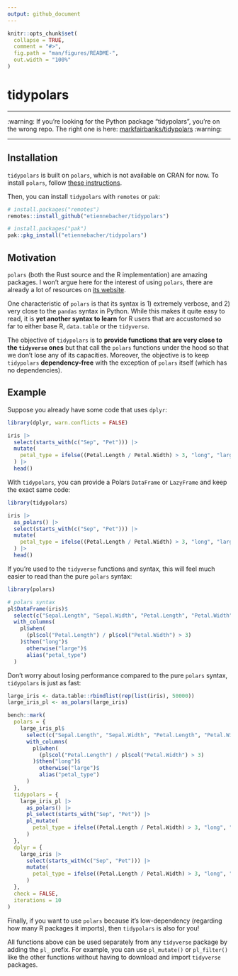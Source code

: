 ```yaml
---
output: github_document
---
```


<!-- README.md is generated from README.Rmd. Please edit that file -->

```r
knitr::opts_chunk$set(
  collapse = TRUE,
  comment = "#>",
  fig.path = "man/figures/README-",
  out.width = "100%"
)
```

# tidypolars

---

:warning: If you're looking for the Python package "tidypolars",
you're on the wrong repo. The right one is here: [markfairbanks/tidypolars](https://github.com/markfairbanks/tidypolars) :warning:

---

## Installation

`tidypolars` is built on `polars`, which is not available on CRAN for now. To 
install `polars`, follow [these instructions](https://rpolars.github.io/#install).

Then, you can install `tidypolars` with `remotes` or `pak`:

```r
# install.packages("remotes")
remotes::install_github("etiennebacher/tidypolars")

# install.packages("pak")
pak::pkg_install("etiennebacher/tidypolars")
```


## Motivation


`polars` (both the Rust source and the R implementation) are amazing packages.
I won't argue here for the interest of using `polars`, there are already a lot 
of resources on [its website](https://rpolars.github.io/).

One characteristic of `polars` is that its syntax is 1) extremely verbose, and 
2) very close to the `pandas` syntax in Python. While this makes it quite easy
to read, it is **yet another syntax to learn** for R users that are accustomed so
far to either base R, `data.table` or the `tidyverse`.

The objective of `tidypolars` is to **provide functions that are very close to
the `tidyverse` ones** but that call the `polars` functions under the hood so that
we don't lose any of its capacities. Moreover, the objective is to keep
`tidypolars` **dependency-free** with the exception of `polars` itself (which
has no dependencies).


## Example

Suppose you already have some code that uses `dplyr`:

```r
library(dplyr, warn.conflicts = FALSE)

iris |> 
  select(starts_with(c("Sep", "Pet"))) |> 
  mutate(
    petal_type = ifelse((Petal.Length / Petal.Width) > 3, "long", "large")
  ) |> 
  head()
```

With `tidypolars`, you can provide a Polars `DataFrame` or `LazyFrame` and keep 
the exact same code:

```r
library(tidypolars)

iris |> 
  as_polars() |> 
  select(starts_with(c("Sep", "Pet"))) |> 
  mutate(
    petal_type = ifelse((Petal.Length / Petal.Width) > 3, "long", "large")
  ) |> 
  head()
```

If you're used to the `tidyverse` functions and syntax, this will feel much 
easier to read than the pure `polars` syntax:

```r
library(polars)

# polars syntax
pl$DataFrame(iris)$
  select(c("Sepal.Length", "Sepal.Width", "Petal.Length", "Petal.Width"))$
  with_columns(
    pl$when(
      (pl$col("Petal.Length") / pl$col("Petal.Width") > 3)
    )$then("long")$
      otherwise("large")$
      alias("petal_type")
  )
```

Don't worry about losing performance compared to the pure `polars` syntax,
`tidypolars` is just as fast:

```r
large_iris <- data.table::rbindlist(rep(list(iris), 50000))
large_iris_pl <- as_polars(large_iris)

bench::mark(
  polars = {
    large_iris_pl$
      select(c("Sepal.Length", "Sepal.Width", "Petal.Length", "Petal.Width"))$
      with_columns(
        pl$when(
          (pl$col("Petal.Length") / pl$col("Petal.Width") > 3)
        )$then("long")$
          otherwise("large")$
          alias("petal_type")
      )
  },
  tidypolars = {
    large_iris_pl |>
      as_polars() |>
      pl_select(starts_with("Sep", "Pet")) |>
      pl_mutate(
        petal_type = ifelse((Petal.Length / Petal.Width) > 3, "long", "large")
      )
  },
  dplyr = {
    large_iris |>
      select(starts_with(c("Sep", "Pet"))) |>
      mutate(
        petal_type = ifelse((Petal.Length / Petal.Width) > 3, "long", "large")
      )
  },
  check = FALSE,
  iterations = 10
)
```

Finally, if you want to use `polars` because it's low-dependency (regarding how
many R packages it imports), then `tidypolars` is also for you!

All functions above can be used separately from any `tidyverse` package by adding
the `pl_` prefix. For example, you can use `pl_mutate()` or `pl_filter()` like
the other functions without having to download and import `tidyverse` packages.
